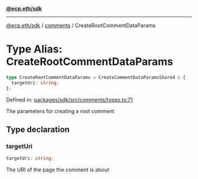 [**@ecp.eth/sdk**](../../index.mdx)

***

[@ecp.eth/sdk](/sdk-reference/index.mdx) / [comments](/sdk-reference/comments/index.mdx) / CreateRootCommentDataParams

# Type Alias: CreateRootCommentDataParams

```ts
type CreateRootCommentDataParams = CreateCommentDataParamsShared & {
  targetUri: string;
};
```

Defined in: [packages/sdk/src/comments/types.ts:71](https://github.com/ecp-eth/comments-monorepo/blob/main/packages/sdk/src/comments/types.ts#L71)

The parameters for creating a root comment

## Type declaration

### targetUri

```ts
targetUri: string;
```

The URI of the page the comment is about
